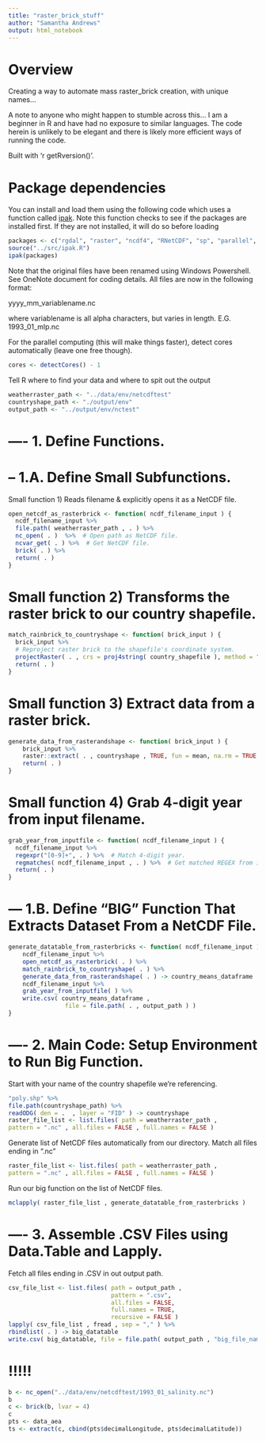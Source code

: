 ```yaml
---
title: "raster_brick_stuff"
author: "Samantha Andrews"
output: html_notebook
---
```


# Overview
Creating a way to automate mass raster_brick creation, with unique names...


A note to anyone who might happen to stumble across this... I am a beginner in R and have had no exposure to similar languages. The code herein is unlikely to be elegant and there is likely more efficient ways of running the code.

Built with 'r getRversion()'.

# Package dependencies
You can install and load them using the following code which uses a function called [ipak](https://gist.github.com/stevenworthington/3178163). 
Note this function checks to see if the packages are installed first. If they are not installed, it will do so before loading
```r
packages <- c("rgdal", "raster", "ncdf4", "RNetCDF", "sp", "parallel", "magrittr", "data.table") 
source("../src/ipak.R")
ipak(packages)
```

Note that the original files have been renamed using Windows Powershell. See OneNote document for coding details. All files are now in the following format:

yyyy_mm_variablename.nc 

where variablename is all alpha characters, but varies in length. E.G. 1993_01_mlp.nc

For the parallel computing (this will make things faster), detect cores automatically (leave one free though).
```r
cores <- detectCores() - 1
```


Tell R where to find your data and where to spit out the output
```r
weatherraster_path <- "../data/env/netcdftest"
countryshape_path <- "./output/env"
output_path <- "../output/env/nctest"
```

# ---- 1. Define Functions.

# -- 1.A. Define Small Subfunctions.

Small function 1) Reads filename & explicitly opens it as a NetCDF file.
```r
open_netcdf_as_rasterbrick <- function( ncdf_filename_input ) {
  ncdf_filename_input %>%
  file.path( weatherraster_path , . ) %>%
  nc_open( . )  %>%  # Open path as NetCDF file.
  ncvar_get( . ) %>%  # Get NetCDF file.
  brick( . ) %>%
  return( . )
}
```

# Small function 2) Transforms the raster brick to our country shapefile.
```r
match_rainbrick_to_countryshape <- function( brick_input ) {
  brick_input %>%
  # Reproject raster brick to the shapefile's coordinate system.
  projectRaster( . , crs = proj4string( country_shapefile ), method = "ngb" ) %>%
  return( . )
}
```


# Small function 3) Extract data from a raster brick.
```r
generate_data_from_rasterandshape <- function( brick_input ) {
	brick_input %>%
    raster::extract( . , countryshape , TRUE, fun = mean, na.rm = TRUE  )
    return( . )
}
```

# Small function 4) Grab 4-digit year from input filename.
```r
grab_year_from_inputfile <- function( ncdf_filename_input ) {
  ncdf_filename_input %>%
  regexpr("[0-9]+", . ) %>%  # Match 4-digit year.
  regmatches( ncdf_filename_input , . ) %>%  # Get matched REGEX from input string.
  return( . )
}
```

# --- 1.B. Define "BIG" Function That Extracts Dataset From a NetCDF File.
```r
generate_datatable_from_rasterbricks <- function( ncdf_filename_input ) {
	ncdf_filename_input %>%
	open_netcdf_as_rasterbrick( . ) %>%
	match_rainbrick_to_countryshape( . ) %>%
	generate_data_from_rasterandshape( . ) -> country_means_dataframe
	ncdf_filename_input %>%
	grab_year_from_inputfile( ) %>%
	write.csv( country_means_dataframe ,
				file = file.path( . , output_path ) )
}
```

# ---- 2. Main Code: Setup Environment to Run Big Function.

Start with your name of the country shapefile we're referencing.
```r
"poly.shp" %>%
file.path(countryshape_path) %>%
readODG( den = .  , layer = "FID" ) -> countryshape
raster_file_list <- list.files( path = weatherraster_path ,
pattern = ".nc" , all.files = FALSE , full.names = FALSE )
```

Generate list of NetCDF files automatically from our directory.
Match all files ending in ".nc"
```r
raster_file_list <- list.files( path = weatherraster_path ,
pattern = ".nc" , all.files = FALSE , full.names = FALSE )
```


Run our big function on the list of NetCDF files.
```r
mclapply( raster_file_list , generate_datatable_from_rasterbricks )
```

# ---- 3. Assemble .CSV Files using Data.Table and Lapply.

Fetch all files ending in .CSV in out output path.
```r
csv_file_list <- list.files( path = output_path ,
                             pattern = ".csv",
                             all.files = FALSE,
                             full.names = TRUE,
                             recursive = FALSE )
lapply( csv_file_list , fread , sep = "," ) %>%
rbindlist( . ) -> big_datatable
write.csv( big_datatable, file = file.path( output_path , "big_file_name.csv") )
```


# !!!!!

```r
b <- nc_open("../data/env/netcdftest/1993_01_salinity.nc")
b
c <- brick(b, lvar = 4)
c
pts <- data_aea
ts <- extract(c, cbind(pts$decimalLongitude, pts$decimalLatitude))
```

